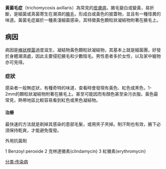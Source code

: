 {{Unreferenced|time=2012-05-21T23:32:24+00:00 }}
'''黃菌毛症'''（trichomycosis axillaris）為常見的[[皮膚病|皮膚病]]，腋毛變白或變黃，易折斷，是細菌或真菌寄生在潮濕的[[腋毛|腋毛]]，形成白或黃色的披蓋物，並且有一種怪異的味道。黃菌毛症屬於一種表淺細菌感染，其特徵黃色顆粒狀凝結物附著在腋毛上。

== 病因  ==
病因是[[棒狀桿菌|棒狀桿菌]]過度滋生，凝結物黃色顆粒狀凝結物，其基本上就是細菌團，好發於身體潮濕處，因此主要侵犯腋毛和少數陰毛。男性患者多於女性，以及家中寵物亦可見得。

=== 症狀 ===
感染者一般無症狀，有種奇特的味道，查看時會發現有黃色、紅色或黑色，1-2mm的顆粒狀凝結物附著在腋毛上。甚至可能因而有顏色甚至染污衣服。黃色最常見，熱帶地區比較容易看到紅色或黑色凝結物。

==== 治療 ====
最快速的方法就是剃掉其感染的患部毛髮，或用夾子夾掉。制汗劑也有效，腋下必須保持乾爽，才能避免復發。 

外用抗菌劑

1 Benzoyl peroxide
2 克林達黴素(clindamycin)
3 紅黴素(erythromycin)

{{医学小作品}}
[[分类:传染病|分类:传染病]]
